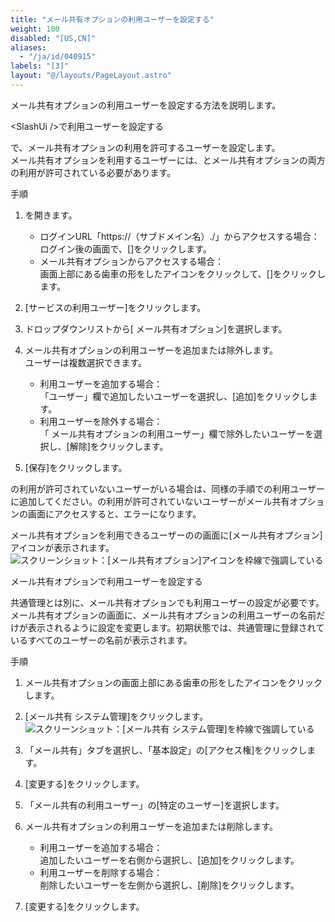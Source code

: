 ```yaml
---
title: "メール共有オプションの利用ユーザーを設定する"
weight: 100
disabled: "[US,CN]"
aliases:
  - "/ja/id/040915"
labels: "[3]"
layout: "@/layouts/PageLayout.astro"
---
```




メール共有オプションの利用ユーザーを設定する方法を説明します。

<Heading id="m_list_user_m_user_10">&lt;SlashUi /&gt;で利用ユーザーを設定する</Heading>

<SlashUi />で、メール共有オプションの利用を許可するユーザーを設定します。  
メール共有オプションを利用するユーザーには、<Kintone />とメール共有オプションの両方の利用が許可されている必要があります。

<Heading level={3} id="m_list_user_m_user_1010">手順</Heading>

1. <SlashUi />を開きます。  
   * ログインURL「https://（サブドメイン名）.<CybozuCom />/」からアクセスする場合：  
     ログイン後の画面で、[<SlashUi />]をクリックします。
   * メール共有オプションからアクセスする場合：  
     画面上部にある歯車の形をしたアイコンをクリックして、[<SlashUi />]をクリックします。

1. [サービスの利用ユーザー]をクリックします。

1. ドロップダウンリストから[<Kintone /> メール共有オプション]を選択します。

1. メール共有オプションの利用ユーザーを追加または除外します。  
  ユーザーは複数選択できます。

   * 利用ユーザーを追加する場合：  
     「ユーザー」欄で追加したいユーザーを選択し、[追加]をクリックします。
   * 利用ユーザーを除外する場合：  
     「<Kintone /> メール共有オプションの利用ユーザー」欄で除外したいユーザーを選択し、[解除]をクリックします。

1. [保存]をクリックします。

<Note>

<Kintone />の利用が許可されていないユーザーがいる場合は、同様の手順で<Kintone />の利用ユーザーに追加してください。<Kintone />の利用が許可されていないユーザーがメール共有オプションの画面にアクセスすると、エラーになります。

</Note>

メール共有オプションを利用できるユーザーの<Kintone />の画面に[メール共有オプション]アイコンが表示されます。
<Img src="/k/kintone/img-ja/m_access_01.png" alt="スクリーンショット：[メール共有オプション]アイコンを枠線で強調している" />

<Heading id="m_list_user_m_user_20">メール共有オプションで利用ユーザーを設定する</Heading>

<Slash />共通管理とは別に、メール共有オプションでも利用ユーザーの設定が必要です。  
メール共有オプションの画面に、メール共有オプションの利用ユーザーの名前だけが表示されるように設定を変更します。初期状態では、<Slash />共通管理に登録されているすべてのユーザーの名前が表示されます。

<Heading level={3} id="m_list_user_m_user_2010">手順</Heading>

1. メール共有オプションの画面上部にある歯車の形をしたアイコンをクリックします。

1. [メール共有 システム管理]をクリックします。  
    <Img src="/k/kintone/img-ja/m_server_01.png" alt="スクリーンショット：[メール共有 システム管理]を枠線で強調している" />

1. 「メール共有」タブを選択し、「基本設定」の[アクセス権]をクリックします。

1. [変更する]をクリックします。

1. 「メール共有の利用ユーザー」の[特定のユーザー]を選択します。

1. メール共有オプションの利用ユーザーを追加または削除します。  

   * 利用ユーザーを追加する場合：  
     追加したいユーザーを右側から選択し、[追加]をクリックします。
   * 利用ユーザーを削除する場合：  
     削除したいユーザーを左側から選択し、[削除]をクリックします。

1. [変更する]をクリックします。
